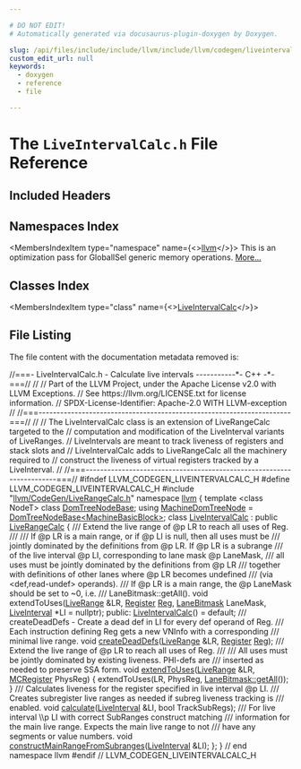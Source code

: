```yaml
---

# DO NOT EDIT!
# Automatically generated via docusaurus-plugin-doxygen by Doxygen.

slug: /api/files/include/include/llvm/include/llvm/codegen/liveintervalcalc-h
custom_edit_url: null
keywords:
  - doxygen
  - reference
  - file

---
```





# The `LiveIntervalCalc.h` File Reference

<DoxygenPage pluginConfig={pluginConfig}>



## Included Headers

<IncludesList>
<IncludesListItem
  filePath="llvm/CodeGen/LiveRangeCalc.h"
  permalink="/docs/api/files/include/include/llvm/include/llvm/codegen/liverangecalc-h"
  isLocal="true" />
</IncludesList>

## Namespaces Index

<MembersIndex>

<MembersIndexItem
  type="namespace"
  name={<><a href="/docs/api/namespaces/llvm">llvm</a></>}>
This is an optimization pass for GlobalISel generic memory operations. <a href="/docs/api/namespaces/llvm/#details">More...</a>
</MembersIndexItem>

</MembersIndex>

## Classes Index

<MembersIndex>

<MembersIndexItem
  type="class"
  name={<><a href="/docs/api/classes/llvm/liveintervalcalc">LiveIntervalCalc</a></>}>
</MembersIndexItem>

</MembersIndex>


## File Listing

The file content with the documentation metadata removed is:

<ProgramListing>

<Link id="l00001" /><CodeLine lineNumber="1"><span class="doxyHighlightComment">//===- LiveIntervalCalc.h - Calculate live intervals -----------&#42;- C++ -&#42;-===//</span></CodeLine>
<Link id="l00002" /><CodeLine lineNumber="2"><span class="doxyHighlightComment">//</span></CodeLine>
<Link id="l00003" /><CodeLine lineNumber="3"><span class="doxyHighlightComment">// Part of the LLVM Project, under the Apache License v2.0 with LLVM Exceptions.</span></CodeLine>
<Link id="l00004" /><CodeLine lineNumber="4"><span class="doxyHighlightComment">// See https://llvm.org/LICENSE.txt for license information.</span></CodeLine>
<Link id="l00005" /><CodeLine lineNumber="5"><span class="doxyHighlightComment">// SPDX-License-Identifier: Apache-2.0 WITH LLVM-exception</span></CodeLine>
<Link id="l00006" /><CodeLine lineNumber="6"><span class="doxyHighlightComment">//</span></CodeLine>
<Link id="l00007" /><CodeLine lineNumber="7"><span class="doxyHighlightComment">//===----------------------------------------------------------------------===//</span></CodeLine>
<Link id="l00008" /><CodeLine lineNumber="8"><span class="doxyHighlightComment">//</span></CodeLine>
<Link id="l00009" /><CodeLine lineNumber="9"><span class="doxyHighlightComment">// The LiveIntervalCalc class is an extension of LiveRangeCalc targeted to the</span></CodeLine>
<Link id="l00010" /><CodeLine lineNumber="10"><span class="doxyHighlightComment">// computation and modification of the LiveInterval variants of LiveRanges.</span></CodeLine>
<Link id="l00011" /><CodeLine lineNumber="11"><span class="doxyHighlightComment">// LiveIntervals are meant to track liveness of registers and stack slots and</span></CodeLine>
<Link id="l00012" /><CodeLine lineNumber="12"><span class="doxyHighlightComment">// LiveIntervalCalc adds to LiveRangeCalc all the machinery required to</span></CodeLine>
<Link id="l00013" /><CodeLine lineNumber="13"><span class="doxyHighlightComment">// construct the liveness of virtual registers tracked by a LiveInterval.</span></CodeLine>
<Link id="l00014" /><CodeLine lineNumber="14"><span class="doxyHighlightComment">//</span></CodeLine>
<Link id="l00015" /><CodeLine lineNumber="15"><span class="doxyHighlightComment">//===----------------------------------------------------------------------===//</span></CodeLine>
<Link id="l00016" /><CodeLine lineNumber="16"></CodeLine>
<Link id="l00017" /><CodeLine lineNumber="17"><span class="doxyHighlightPreprocessor">#ifndef LLVM&#95;CODEGEN&#95;LIVEINTERVALCALC&#95;H</span></CodeLine>
<Link id="l00018" /><CodeLine lineNumber="18"><span class="doxyHighlightPreprocessor">#define LLVM&#95;CODEGEN&#95;LIVEINTERVALCALC&#95;H</span></CodeLine>
<Link id="l00019" /><CodeLine lineNumber="19"></CodeLine>
<Link id="l00020" /><CodeLine lineNumber="20"><span class="doxyHighlightPreprocessor">#include &quot;<a href="/docs/api/files/include/include/llvm/include/llvm/codegen/liverangecalc-h">llvm/CodeGen/LiveRangeCalc.h</a>&quot;</span></CodeLine>
<Link id="l00021" /><CodeLine lineNumber="21"></CodeLine>
<Link id="l00022" /><CodeLine lineNumber="22"><span class="doxyHighlightKeyword">namespace </span><span class="doxyHighlight"><a href="/docs/api/namespaces/llvm">llvm</a> &#123;</span></CodeLine>
<Link id="l00023" /><CodeLine lineNumber="23"></CodeLine>
<Link id="l00024" /><CodeLine lineNumber="24"><span class="doxyHighlightKeyword">template</span><span class="doxyHighlight"> &lt;</span><span class="doxyHighlightKeyword">class</span><span class="doxyHighlight"> NodeT&gt; </span><span class="doxyHighlightKeyword">class </span><span class="doxyHighlight"><a href="/docs/api/classes/llvm/domtreenodebase">DomTreeNodeBase</a>;</span></CodeLine>
<Link id="l00025" /><CodeLine lineNumber="25"></CodeLine>
<Link id="l00026" /><CodeLine lineNumber="26" lineLink="/docs/api/namespaces/llvm/#a94b65b831ad8756f7d3a029a1e599f75"><span class="doxyHighlightKeyword">using </span><span class="doxyHighlight"><a href="/docs/api/namespaces/llvm/#a94b65b831ad8756f7d3a029a1e599f75">MachineDomTreeNode</a> = <a href="/docs/api/classes/llvm/domtreenodebase">DomTreeNodeBase&lt;MachineBasicBlock&gt;</a>;</span></CodeLine>
<Link id="l00027" /><CodeLine lineNumber="27"></CodeLine>
<Link id="l00028" /><CodeLine lineNumber="28" lineLink="/docs/api/classes/llvm/liveintervalcalc"><span class="doxyHighlightKeyword">class </span><span class="doxyHighlight"><a href="/docs/api/classes/llvm/liveintervalcalc/#a93435c79c80dceea8b29e6b47993a577">LiveIntervalCalc</a> : </span><span class="doxyHighlightKeyword">public</span><span class="doxyHighlight"> <a href="/docs/api/classes/llvm/liverangecalc/#ae41cc4877968749dfa2b1fc3f1110a19">LiveRangeCalc</a> &#123;</span></CodeLine>
<Link id="l00029" /><CodeLine lineNumber="29"><span class="doxyHighlightComment">  /// Extend the live range of @p LR to reach all uses of Reg.</span></CodeLine>
<Link id="l00030" /><CodeLine lineNumber="30"><span class="doxyHighlightComment">  ///</span></CodeLine>
<Link id="l00031" /><CodeLine lineNumber="31"><span class="doxyHighlightComment">  /// If @p LR is a main range, or if @p LI is null, then all uses must be</span></CodeLine>
<Link id="l00032" /><CodeLine lineNumber="32"><span class="doxyHighlightComment">  /// jointly dominated by the definitions from @p LR. If @p LR is a subrange</span></CodeLine>
<Link id="l00033" /><CodeLine lineNumber="33"><span class="doxyHighlightComment">  /// of the live interval @p LI, corresponding to lane mask @p LaneMask,</span></CodeLine>
<Link id="l00034" /><CodeLine lineNumber="34"><span class="doxyHighlightComment">  /// all uses must be jointly dominated by the definitions from @p LR</span></CodeLine>
<Link id="l00035" /><CodeLine lineNumber="35"><span class="doxyHighlightComment">  /// together with definitions of other lanes where @p LR becomes undefined</span></CodeLine>
<Link id="l00036" /><CodeLine lineNumber="36"><span class="doxyHighlightComment">  /// (via &lt;def,read-undef&gt; operands).</span></CodeLine>
<Link id="l00037" /><CodeLine lineNumber="37"><span class="doxyHighlightComment">  /// If @p LR is a main range, the @p LaneMask should be set to ~0, i.e.</span></CodeLine>
<Link id="l00038" /><CodeLine lineNumber="38"><span class="doxyHighlightComment">  /// LaneBitmask::getAll().</span></CodeLine>
<Link id="l00039" /><CodeLine lineNumber="39"><span class="doxyHighlight">  </span><span class="doxyHighlightKeywordType">void</span><span class="doxyHighlight"> extendToUses(<a href="/docs/api/classes/llvm/liverange">LiveRange</a> &amp;LR, <a href="/docs/api/classes/llvm/register">Register</a> <a href="/docs/api/files/lib/lib/codegen/machinesink-cpp/#a359e1ff26f6d466d927a61aae45b05c3">Reg</a>, <a href="/docs/api/structs/llvm/lanebitmask">LaneBitmask</a> LaneMask,</span></CodeLine>
<Link id="l00040" /><CodeLine lineNumber="40"><span class="doxyHighlight">                    <a href="/docs/api/classes/llvm/liveinterval">LiveInterval</a> &#42;LI = </span><span class="doxyHighlightKeyword">nullptr</span><span class="doxyHighlight">);</span></CodeLine>
<Link id="l00041" /><CodeLine lineNumber="41"></CodeLine>
<Link id="l00042" /><CodeLine lineNumber="42"><span class="doxyHighlightKeyword">public</span><span class="doxyHighlight">:</span></CodeLine>
<Link id="l00043" /><CodeLine lineNumber="43" lineLink="/docs/api/classes/llvm/liveintervalcalc/#a93435c79c80dceea8b29e6b47993a577"><span class="doxyHighlight">  <a href="/docs/api/classes/llvm/liveintervalcalc/#a93435c79c80dceea8b29e6b47993a577">LiveIntervalCalc</a>() = </span><span class="doxyHighlightKeywordFlow">default</span><span class="doxyHighlight">;</span></CodeLine>
<Link id="l00044" /><CodeLine lineNumber="44"></CodeLine>
<Link id="l00045" /><CodeLine lineNumber="45"><span class="doxyHighlightComment">  /// createDeadDefs - Create a dead def in LI for every def operand of Reg.</span></CodeLine>
<Link id="l00046" /><CodeLine lineNumber="46"><span class="doxyHighlightComment">  /// Each instruction defining Reg gets a new VNInfo with a corresponding</span></CodeLine>
<Link id="l00047" /><CodeLine lineNumber="47"><span class="doxyHighlightComment">  /// minimal live range.</span></CodeLine>
<Link id="l00048" /><CodeLine lineNumber="48"><span class="doxyHighlight">  </span><span class="doxyHighlightKeywordType">void</span><span class="doxyHighlight"> <a href="/docs/api/classes/llvm/liveintervalcalc/#a1c36b75f4a0dac1a833a459617f03c76">createDeadDefs</a>(<a href="/docs/api/classes/llvm/liverange">LiveRange</a> &amp;LR, <a href="/docs/api/classes/llvm/register">Register</a> <a href="/docs/api/files/lib/lib/codegen/machinesink-cpp/#a359e1ff26f6d466d927a61aae45b05c3">Reg</a>);</span></CodeLine>
<Link id="l00049" /><CodeLine lineNumber="49"></CodeLine>
<Link id="l00050" /><CodeLine lineNumber="50"><span class="doxyHighlightComment">  /// Extend the live range of @p LR to reach all uses of Reg.</span></CodeLine>
<Link id="l00051" /><CodeLine lineNumber="51"><span class="doxyHighlightComment">  ///</span></CodeLine>
<Link id="l00052" /><CodeLine lineNumber="52"><span class="doxyHighlightComment">  /// All uses must be jointly dominated by existing liveness.  PHI-defs are</span></CodeLine>
<Link id="l00053" /><CodeLine lineNumber="53"><span class="doxyHighlightComment">  /// inserted as needed to preserve SSA form.</span></CodeLine>
<Link id="l00054" /><CodeLine lineNumber="54" lineLink="/docs/api/classes/llvm/liveintervalcalc/#ae3bff863d5f2c5df37ef42d76e457f74"><span class="doxyHighlight">  </span><span class="doxyHighlightKeywordType">void</span><span class="doxyHighlight"> <a href="/docs/api/classes/llvm/liveintervalcalc/#ae3bff863d5f2c5df37ef42d76e457f74">extendToUses</a>(<a href="/docs/api/classes/llvm/liverange">LiveRange</a> &amp;LR, <a href="/docs/api/classes/llvm/mcregister">MCRegister</a> PhysReg) &#123;</span></CodeLine>
<Link id="l00055" /><CodeLine lineNumber="55"><span class="doxyHighlight">    extendToUses(LR, PhysReg, <a href="/docs/api/structs/llvm/lanebitmask/#a3714a639930eab71d7202da05ad82990">LaneBitmask::getAll</a>());</span></CodeLine>
<Link id="l00056" /><CodeLine lineNumber="56"><span class="doxyHighlight">  &#125;</span></CodeLine>
<Link id="l00057" /><CodeLine lineNumber="57"></CodeLine>
<Link id="l00058" /><CodeLine lineNumber="58"><span class="doxyHighlightComment">  /// Calculates liveness for the register specified in live interval @p LI.</span></CodeLine>
<Link id="l00059" /><CodeLine lineNumber="59"><span class="doxyHighlightComment">  /// Creates subregister live ranges as needed if subreg liveness tracking is</span></CodeLine>
<Link id="l00060" /><CodeLine lineNumber="60"><span class="doxyHighlightComment">  /// enabled.</span></CodeLine>
<Link id="l00061" /><CodeLine lineNumber="61"><span class="doxyHighlight">  </span><span class="doxyHighlightKeywordType">void</span><span class="doxyHighlight"> <a href="/docs/api/classes/llvm/liveintervalcalc/#ad67d6b7f9f91a2d5852b0f9aebfe542a">calculate</a>(<a href="/docs/api/classes/llvm/liveinterval">LiveInterval</a> &amp;LI, </span><span class="doxyHighlightKeywordType">bool</span><span class="doxyHighlight"> TrackSubRegs);</span></CodeLine>
<Link id="l00062" /><CodeLine lineNumber="62"></CodeLine>
<Link id="l00063" /><CodeLine lineNumber="63"><span class="doxyHighlightComment">  /// For live interval \\p LI with correct SubRanges construct matching</span></CodeLine>
<Link id="l00064" /><CodeLine lineNumber="64"><span class="doxyHighlightComment">  /// information for the main live range. Expects the main live range to not</span></CodeLine>
<Link id="l00065" /><CodeLine lineNumber="65"><span class="doxyHighlightComment">  /// have any segments or value numbers.</span></CodeLine>
<Link id="l00066" /><CodeLine lineNumber="66"><span class="doxyHighlight">  </span><span class="doxyHighlightKeywordType">void</span><span class="doxyHighlight"> <a href="/docs/api/classes/llvm/liveintervalcalc/#af5198110c0058e3d60524eecf500ee51">constructMainRangeFromSubranges</a>(<a href="/docs/api/classes/llvm/liveinterval">LiveInterval</a> &amp;LI);</span></CodeLine>
<Link id="l00067" /><CodeLine lineNumber="67"><span class="doxyHighlight">&#125;;</span></CodeLine>
<Link id="l00068" /><CodeLine lineNumber="68"></CodeLine>
<Link id="l00069" /><CodeLine lineNumber="69"><span class="doxyHighlight">&#125; </span><span class="doxyHighlightComment">// end namespace llvm</span></CodeLine>
<Link id="l00070" /><CodeLine lineNumber="70"></CodeLine>
<Link id="l00071" /><CodeLine lineNumber="71"><span class="doxyHighlightPreprocessor">#endif </span><span class="doxyHighlightComment">// LLVM&#95;CODEGEN&#95;LIVEINTERVALCALC&#95;H</span></CodeLine>

</ProgramListing>


</DoxygenPage>
